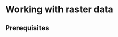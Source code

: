 # Working with raster data {#raster}

## Prerequisites {-}

<!-- 
- nrow, ncol, nlayers, dim, ncell, res, extent, crs
- crop, mask, merge
- aggregate, disaggregate, resample
- projectRaster
- reclass, cut
- focal, focalStack, focalNA, zonal
- overlay, calc
- area, distance
- clump
- mosaic
- cellStats
- stackApply
- getValues
- terrain, hillshade ?
-->


<!-- # https://aws.amazon.com/public-data-sets/landsat/ -->
<!-- ## other stuff -->
<!-- # http://grindgis.com/blog/vegetation-indices-arcgis -->
<!-- ## calculate ndvi from red (band 1) and near-infrared (band 2) channel -->
<!-- # Band 4 reflectance= (2.0000E-05 * (“sub_tif_Band_4”)) + -0.100000 -->

<!-- process_landsat8_ndvi <- function(input, type){ -->
<!--   DN_to_radiance <- function(value){ -->
<!--     value*2.0000E-05-0.1 -->
<!--   } -->
<!--   r4 <- DN_to_radiance(input) -->
<!--   if (type == 1){ -->
<!--     ndvi <- overlay(r4[[1]], r4[[2]], fun = function(x, y) { -->
<!--       (y-x) / (y+x) -->
<!--     }) -->
<!--     writeRaster(ndvi, 'data/landsat8_ndvi_spk.tif', overwrite=TRUE) -->
<!--   } else if (type == 2){ -->
<!--     savi <- overlay(r4[[1]], r4[[2]] ,fun = function(x, y) { -->
<!--       l=0.5 -->
<!--       ((y-x) / (y+x+l)) * (1+l) -->
<!--     }) -->
<!--     writeRaster(savi, 'data/landsat8_savi_spk.tif', overwrite=TRUE) -->
<!--   } -->
<!-- } -->

